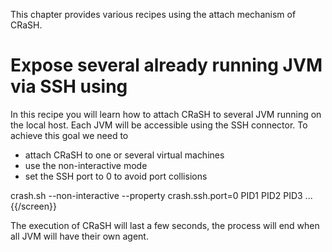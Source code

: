 This chapter provides various recipes using the attach mechanism of CRaSH.

= Expose several already running JVM via SSH using =

In this recipe you will learn how to attach CRaSH to several JVM running on the local host. Each JVM will
be accessible using the SSH connector. To achieve this goal we need to

* attach CRaSH to one or several virtual machines
* use the non-interactive mode
* set the SSH port to 0 to avoid port collisions

{{screen}}
crash.sh --non-interactive --property crash.ssh.port=0 PID1 PID2 PID3 ...
{{/screen}}

The execution of CRaSH will last a few seconds, the process will end when all JVM will have their own agent.
